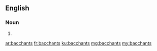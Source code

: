 ==English==

===Noun===
{{head|en|plural}}

# {{plural of|bacchant|lang=en}}

[[ar:bacchants]]
[[fr:bacchants]]
[[ku:bacchants]]
[[mg:bacchants]]
[[my:bacchants]]